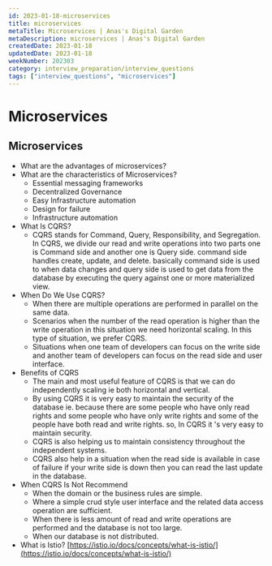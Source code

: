 ```yaml
---
id: 2023-01-18-microservices
title: microservices
metaTitle: Microservices | Anas's Digital Garden
metaDescription: microservices | Anas's Digital Garden
createdDate: 2023-01-18
updatedDate: 2023-01-18
weekNumber: 202303
category: interview_preparation/interview_questions
tags: ["interview_questions", "microservices"]
---
```


# Microservices

## Microservices

- What are the advantages of microservices?
- What are the characteristics of Microservices?
    - Essential messaging frameworks
    - Decentralized Governance
    - Easy Infrastructure automation
    - Design for failure
    - Infrastructure automation
- What Is CQRS?
    - CQRS stands for Command, Query, Responsibility, and Segregation. In CQRS, we divide our read and write operations into two parts one is Command side and another one is Query side. command side handles create, update, and delete. basically command side is used to when data changes and query side is used to get data from the database by executing the query against one or more materialized view.
- When Do We Use CQRS?
    - When there are multiple operations are performed in parallel on the same data.
    - Scenarios when the number of the read operation is higher than the write operation in this situation we need horizontal scaling. In this type of situation, we prefer CQRS.
    - Situations when one team of developers can focus on the write side and another team of developers can focus on the read side and user interface.
- Benefits of CQRS
    - The main and most useful feature of CQRS is that we can do independently scaling ie both horizontal and vertical.
    - By using CQRS it is very easy to maintain the security of the database ie. because there are some people who have only read rights and some people who have only write rights and some of the people have both read and write rights. so, In CQRS it 's very easy to maintain security.
    - CQRS is also helping us to maintain consistency throughout the independent systems.
    - CQRS also help in a situation when the read side is available in case of failure if your write side is down then you can read the last update in the database.
- When CQRS Is Not Recommend
    - When the domain or the business rules are simple.
    - Where a simple crud style user interface and the related data access operation are sufficient.
    - When there is less amount of read and write operations are performed and the database is not too large.
    - When our database is not distributed.
- What is Istio? [https://istio.io/docs/concepts/what-is-istio/](https://istio.io/docs/concepts/what-is-istio/)
